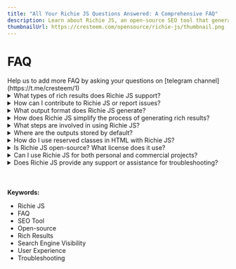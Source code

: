 ---
title: "All Your Richie JS Questions Answered: A Comprehensive FAQ"
description: Learn about Richie JS, an open-source SEO tool that generates rich results for enhanced search engine visibility and user experience. Discover its features, configurations, and usage guides to improve your website's search engine performance.
thumbnailUrl: https://cresteem.com/opensource/richie-js/thumbnail.png
---

# FAQ
<Callout type='error' emoji='🚨'>
Help us to add more FAQ by asking your questions on [telegram channel](https://t.me/cresteem/1)
</Callout>

<details>
    <summary>
        What types of rich results does Richie JS support?
    </summary>
        Richie JS can generate wide range of rich results recognized by Google, including article, breadcrumb, movie & carousel, recipe & carousel, course & carousel, restaurant & carousel, event, faq, learning video, local business, organization, product & variants, profile page, sitelinks search box, and software app.
</details>

<details>
    <summary>
        How can I contribute to Richie JS or report issues?
    </summary>
        You can report your issue on our Github repo of [Richie JS](https://github.com/cresteem/Richie-JS) and we encourage opensource contributor to follow our [contributor guidelines](/contributing-to-richie-js).
</details>

<details>
    <summary>
        What output format does Richie JS generate?
    </summary>
        Richie JS generates JSON-linked data and automatically injects them into HTML input sources, eliminating the need for manual intervention. Once you've commanded Richie JS, the output files are ready for deployment.
</details>


<details>
    <summary>
        How does Richie JS simplify the process of generating rich results?
    </summary>
        To create rich results, traditionally you'd need to manually copy and paste your page content, even though it's already on your webpage. But fear not! That's where Richie JS steps in. It automates this process for you. All you need to do is use a reserved class name. You're free to choose your own or simply use one of our predefined ones. Richie JS then looks up by queries it using CSS selectors. From there, it automatically generates rich results without any interruptions, effectively cutting out the manual work for you.
</details>

<details>
    <summary>
        What steps are involved in using Richie JS?
    </summary>
        Simply follow our documentation to use the reserved class name corresponding to your desired rich result type. Then, command Richie JS, and voila, you've got it!
</details>

<details>
    <summary>
        Where are the outputs stored by default?
    </summary>
        By default outputs are stored inside `dist` You can change output directory by passing it to the command line when exucuting Richie JS (Kindly refer [working with API & CLI](/working-with-richie-js-api-and-cli)).
</details>

<details>
    <summary>
        How do I use reserved classes in HTML with Richie JS?
    </summary>
        To use reserved classes in HTML for Richie JS, simply refer to the documentation corresponding to your desired rich result type. Each rich result type has its own set of reserved names, so it's important to follow the guidelines provided for that specific type. By doing so, you'll be able to use the reserved class names accordingly and generate the desired rich results seamlessly.
</details>


<details>
    <summary>
        Is Richie JS open-source? What license does it use?
    </summary>
        Yes it is open source. and licenced under Apache 2.0, By means we give complete freedom to users and developers to use commercially or non commercially without any limitation.
</details>


<details>
    <summary>
        Can I use Richie JS for both personal and commercial projects?
    </summary>
        Yes, absolutely since it is licence under Apache 2.0.
</details>


<details>
    <summary>
        Does Richie JS provide any support or assistance for troubleshooting?
    </summary>
        You can reach us through our telegram channel or via email (connect@cresteem.com). We're here to assist you every step of the way.
</details>


<br/>
<br/>
<br/>
<strong>Keywords:</strong>
<ul className={style.keywords}>
    <li>Richie JS</li>
    <li>FAQ</li>
    <li>SEO Tool</li>
    <li>Open-source</li>
    <li>Rich Results</li>
    <li>Search Engine Visibility</li>
    <li>User Experience</li>
    <li>Troubleshooting</li>
</ul>
